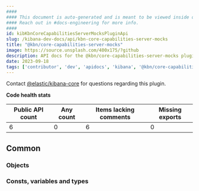```yaml
---
####
#### This document is auto-generated and is meant to be viewed inside our experimental, new docs system.
#### Reach out in #docs-engineering for more info.
####
id: kibKbnCoreCapabilitiesServerMocksPluginApi
slug: /kibana-dev-docs/api/kbn-core-capabilities-server-mocks
title: "@kbn/core-capabilities-server-mocks"
image: https://source.unsplash.com/400x175/?github
description: API docs for the @kbn/core-capabilities-server-mocks plugin
date: 2023-09-18
tags: ['contributor', 'dev', 'apidocs', 'kibana', '@kbn/core-capabilities-server-mocks']
---
```




Contact [@elastic/kibana-core](https://github.com/orgs/elastic/teams/kibana-core) for questions regarding this plugin.

**Code health stats**

| Public API count  | Any count | Items lacking comments | Missing exports |
|-------------------|-----------|------------------------|-----------------|
| 6 | 0 | 6 | 0 |

## Common

### Objects
<DocDefinitionList data={kbnCoreCapabilitiesServerMocksObj.common.objects}/>

### Consts, variables and types
<DocDefinitionList data={kbnCoreCapabilitiesServerMocksObj.common.misc}/>

